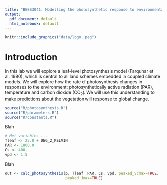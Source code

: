 ```yaml
---
title: "BEES3041: Modelling the photosynthetic response to environmental conditions"
output:
  pdf_document: default
  html_notebook: default
---
```


```r
knitr::include_graphics("data/logo.jpeg")
```

# Introduction

In this lab we will explore a leaf-level photosynthesis model (Farquhar et al. 1980), which is central to all land schemes embedded in coupled climate models. We will explore how the rate of photosynthesis changes in responses to the environment: photosynthetically active radiation (PAR), temperature and carbon dioxide (CO~2~). We will use this understanding to make predictions about the vegetation will response to global change. 

```r
source("R/photosynthesis.R")
source("R/parameters.R")
source("R/constants.R")
```

Blah

```r

# Met variables ...
Tleaf <- 25.0 + DEG_2_KELVIN
PAR <- 1800.0
Cs <- 400.
vpd <- 1.5

```

Blah

```r
out <- calc_photosynthesis(p, Tleaf, PAR, Cs, vpd, peaked_Vcmax=TRUE,
                           peaked_Jmax=TRUE)


```
